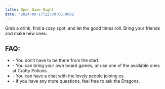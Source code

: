 ```yaml
---
title: Open Game Night
date: '2024-09-17T22:00:00.000Z'
---
```




Grab a drink, find a cozy spot, and let the good times roll. Bring your friends and make new ones.

## FAQ:

* \- You don’t have to be there from the start.
* \- You can bring your own board games, or use one of the available ones at Crafty Potions.
* \- You can have a chat with the lovely people joining us.
* \- If you have any more questions, feel free to ask the Dragons.
